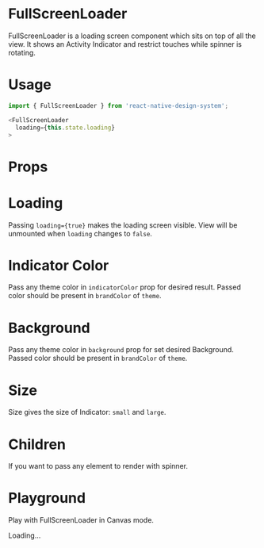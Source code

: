 
<Meta title="FullScreenLoader" component={FullScreenLoader} />

# FullScreenLoader
FullScreenLoader is a loading screen component which sits on top of all the view. It shows an Activity Indicator and restrict touches while spinner is rotating.

# Usage
```js
import { FullScreenLoader } from 'react-native-design-system';

<FullScreenLoader 
  loading={this.state.loading}
>
```

# Props
<Props of={FullScreenLoader} />

# Loading
Passing `loading={true}` makes the loading screen visible. View will be unmounted when `loading` changes to `false`.

# Indicator Color
Pass any theme color in `indicatorColor` prop for desired result. Passed color should be present in `brandColor` of `theme`.

# Background
Pass any theme color in `background` prop for set desired Background. Passed color should be present in `brandColor` of `theme`.

# Size
Size gives the size of Indicator: `small` and `large`.

# Children
If you want to pass any element to render with spinner.

# Playground
Play with FullScreenLoader in Canvas mode.

<Preview>
  <Story name="playground" parameters={{ decorators: [withKnobs] }}>
    <View style={{ height: 480, width: 270, borderWidth: 1 }}>
      <FullScreenLoader 
        loading={boolean('loading', true)}
        size={select('size', ['small', 'large'])}
        background={select('background', ['backgroundDark', 'backgroundLight', 'foreground'], 'backgroundDark')}
        indicatorColor={color('indicatorColor', '#1e88e5')}
      >
      <Text>Loading...</Text>
      </FullScreenLoader>
    </View>
  </Story>
</Preview>